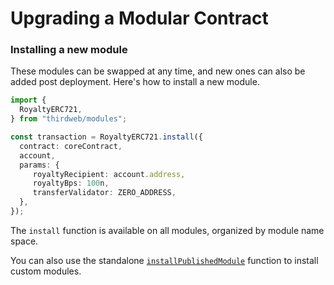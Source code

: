 # Upgrading a Modular Contract

### Installing a new module

These modules can be swapped at any time, and new ones can also be added post deployment. Here's how to install a new module.

```ts
import {
  RoyaltyERC721,
} from "thirdweb/modules";

const transaction = RoyaltyERC721.install({
  contract: coreContract,
  account,
  params: {
     royaltyRecipient: account.address,
     royaltyBps: 100n,
     transferValidator: ZERO_ADDRESS,
  },
});
```

The `install` function is available on all modules, organized by module name space.

You can also use the standalone [`installPublishedModule`](/typescript/v5/common/installPublishedModule) function to install custom modules.
